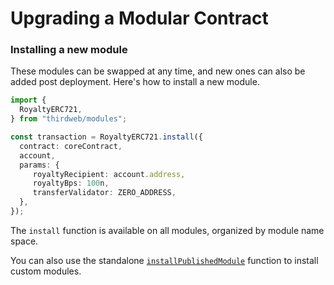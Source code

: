 # Upgrading a Modular Contract

### Installing a new module

These modules can be swapped at any time, and new ones can also be added post deployment. Here's how to install a new module.

```ts
import {
  RoyaltyERC721,
} from "thirdweb/modules";

const transaction = RoyaltyERC721.install({
  contract: coreContract,
  account,
  params: {
     royaltyRecipient: account.address,
     royaltyBps: 100n,
     transferValidator: ZERO_ADDRESS,
  },
});
```

The `install` function is available on all modules, organized by module name space.

You can also use the standalone [`installPublishedModule`](/typescript/v5/common/installPublishedModule) function to install custom modules.
